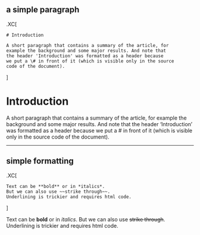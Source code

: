 ## a simple paragraph

.XC[
````
# Introduction

A short paragraph that contains a summary of the article, for
example the background and some major results. And note that 
the header 'Introduction' was formatted as a header because 
we put a \# in front of it (which is visible only in the source 
code of the document).
````
]

# Introduction

A short paragraph that contains a summary of the article, for example
the background and some major results. And note that the header
'Introduction' was formatted as a header because we put a \# in front of
it (which is visible only in the source code of the document).

---

## simple formatting

.XC[
````
Text can be **bold** or in *italics*. 
But we can also use ~~strike through~~.
Underlining is trickier and requires html code.
````
]

Text can be **bold** or in *italics*. 
But we can also use ~~strike through~~.
Underlining is trickier and requires html code.

